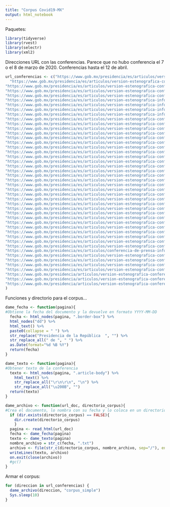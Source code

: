 ```yaml
---
title: "Corpus Covid19-MX"
output: html_notebook
---
```


Paquetes:

```R
library(tidyverse)
library(rvest)
library(selectr)
library(xml2)
```

Direcciones URL con las conferencias. Parece que no hubo conferencia el 7 o el 8 de marzo de 2020. Conferencias hasta el 12 de abril.

```r
url_conferencias <- c("https://www.gob.mx/presidencia/es/articulos/version-estenografica-conferencia-de-prensa-secretaria-de-salud-informe-diario-sobre-coronavirus-covid-19-en-mexico?idiom=es",
  "https://www.gob.mx/presidencia/es/articulos/version-estenografica-conferencia-de-prensa-informe-diario-covid-19-en-mexico-secretaria-de-salud?idiom=es",
"https://www.gob.mx/presidencia/es/articulos/version-estenografica-conferencia-de-prensa-informe-diario-covid-19-en-mexico-secretaria-de-salud-236389?idiom=es", "https://www.gob.mx/presidencia/es/articulos/version-estenografica-conferencia-de-prensa-informe-diario-sobre-coronavirus-covid-19-en-mexico-secretaria-de-salud?idiom=es",
"https://www.gob.mx/presidencia/es/articulos/version-estenografica-conferencia-de-prensa-informe-diario-sobre-coronavirus-covid-19-en-mexico-secretaria-de-salud-236648?idiom=es",
"https://www.gob.mx/presidencia/es/articulos/version-estenografica-conferencia-de-prensa-informe-diario-sobre-coronavirus-covid-19-en-mexico-secretaria-de-salud-236726?idiom=es",
"https://www.gob.mx/presidencia/es/articulos/version-estenografica-informe-diario-sobre-coronavirus-covid-19-en-mexico-secretaria-de-salud?idiom=es",
"https://www.gob.mx/presidencia/es/articulos/version-estenografica-informe-diario-sobre-coronavirus-covid-19-en-mexico-secretaria-de-salud-236979?idiom=es",
"https://www.gob.mx/presidencia/es/articulos/version-estenografica-informe-diario-sobre-coronavirus-covid-19-en-mexico-secretaria-de-salud-236995?idiom=es",
"https://www.gob.mx/presidencia/es/articulos/version-estenografica-informe-diario-sobre-coronavirus-covid-19-en-mexico-secretaria-de-salud-237135?idiom=es",
"https://www.gob.mx/presidencia/es/articulos/version-estenografica-conferencia-de-prensa-informe-diario-sobre-coronavirus-covid-19-en-mexico?idiom=es",
"https://www.gob.mx/presidencia/es/articulos/version-estenografica-conferencia-de-prensa-informe-diario-sobre-coronavirus-covid-19-en-mexico-237500?idiom=es",
"https://www.gob.mx/presidencia/es/articulos/version-estenografica-conferencia-de-prensa-informe-diario-sobre-coronavirus-covid-19-en-mexico-237799?idiom=es",
"https://www.gob.mx/presidencia/es/articulos/version-estenografica-conferencia-de-prensa-informe-diario-sobre-coronavirus-covid-19-en-mexico-237932?idiom=es",
"https://www.gob.mx/presidencia/es/articulos/version-estenografica-conferencia-de-prensa-informe-diario-sobre-coronavirus-covid-19-en-mexico-237955?idiom=es",
"https://www.gob.mx/presidencia/es/articulos/version-estenografica-conferencia-de-prensa-informe-diario-sobre-coronavirus-covid-19-en-mexico-237970?idiom=es",
"https://www.gob.mx/presidencia/es/articulos/version-estenografica-conferencia-de-prensa-informe-diario-sobre-coronavirus-covid-19-en-mexico-237991?idiom=es",
"https://www.gob.mx/presidencia/es/articulos/version-estenografica-conferencia-de-prensa-informe-diario-sobre-coronavirus-covid-19-en-mexico-238145?idiom=es",
"https://www.gob.mx/presidencia/es/articulos/version-estenografica-conferencia-de-prensa-informe-diario-sobre-coronavirus-covid-19-en-mexico-238381?idiom=es",
"https://www.gob.mx/presidencia/es/articulos/version-estenografica-conferencia-de-prensa-informe-diario-sobre-coronavirus-covid-19-en-mexico-238467?idiom=es",
"https://www.gob.mx/presidencia/es/articulos/version-estenografica-conferencia-de-prensa-informe-diario-sobre-coronavirus-covid-19-en-mexico-238640?idiom=es",
"https://www.gob.mx/presidencia/es/articulos/version-estenografica-conferencia-de-prensa-informe-diario-sobre-coronavirus-covid-19-en-mexico-238671?idiom=es",
"https://www.gob.mx/presidencia/es/articulos/version-estenografica-conferencia-de-prensa-informe-diario-sobre-coronavirus-covid-19-en-mexico-238712?idiom=es",
"https://www.gob.mx/presidencia/es/articulos/version-estenografica-conferencia-de-prensa-informe-diario-sobre-coronavirus-covid-19-en-mexico-238806?idiom=es",
"https://www.gob.mx/presidencia/es/articulos/version-estenografica-conferencia-de-prensa-informe-diario-sobre-coronavirus-covid-19-en-mexico-238857?idiom=es",
"https://www.gob.mx/presidencia/es/articulos/version-estenografica-conferencia-de-prensa-informe-diario-sobre-coronavirus-covid-19-en-mexico-238974?idiom=es",
"https://www.gob.mx/presidencia/es/articulos/version-estenografica-conferencia-de-prensa-informe-diario-sobre-coronavirus-covid-19-en-mexico-239067?idiom=es",
"https://www.gob.mx/presidencia/es/articulos/version-estenografica-conferencia-de-prensa-informe-diario-sobre-coronavirus-covid-19-en-mexico-239144?idiom=es",
"https://www.gob.mx/presidencia/es/articulos/version-estenografica-conferencia-de-prensa-informe-diario-sobre-coronavirus-covid-19-en-mexico-239159?idiom=es",
"https://www.gob.mx/presidencia/es/articulos/version-estenografica-conferencia-de-prensa-informe-diario-sobre-coronavirus-covid-19-en-mexico-239175?idiom=es",
"https://www.gob.mx/presidencia/es/articulos/version-estenografica-conferencia-de-prensa-informe-diario-sobre-coronavirus-covid-19-en-mexico-239280?idiom=es",
"https://www.gob.mx/presidencia/es/articulos/version-estenografica-conferencia-de-prensa-informe-diario-sobre-coronavirus-covid-19-en-mexico-239407?idiom=es",
"https://www.gob.mx/presidencia/es/articulos/version-estenografica-conferencia-de-prensa-informe-diario-sobre-coronavirus-covid-19-en-mexico-239541?idiom=es",
"https://www.gob.mx/presidencia/es/articulos/version-estenografica-conferencia-de-prensa-informe-diario-sobre-coronavirus-covid-19-en-mexico-239626?idiom=es",
"https://www.gob.mx/presidencia/es/articulos/version-estenografica-conferencia-de-prensa-informe-diario-sobre-coronavirus-covid-19-en-mexico-239712?idiom=es",
"https://www.gob.mx/presidencia/es/articulos/version-estenografica-conferencia-de-prensa-informe-diario-sobre-coronavirus-covid-19-en-mexico-239735?idiom=es",
"https://www.gob.mx/presidencia/es/articulos/version-estenografica-conferencia-de-prensa-informe-diario-sobre-coronavirus-covid-19-en-mexico-239743?idiom=es",
"https://www.gob.mx/presidencia/es/articulos/version-estenografica-conferencia-de-prensa-informe-diario-sobre-coronavirus-covid-19-en-mexico-239818?idiom=es",
"https://www.gob.mx/presidencia/es/articulos/conferencia-de-prensa-informe-diario-sobre-coronavirus-covid-19-en-mexico?idiom=es",
"https://www.gob.mx/presidencia/es/articulos/version-estenografica-conferencia-de-prensa-informe-diario-sobre-coronavirus-covid-19-en-mexico-239987?idiom=es",
"https://www.gob.mx/presidencia/es/articulos/version-estenografica-conferencia-de-prensa-informe-diario-sobre-coronavirus-covid-19-en-mexico-240054?idiom=es",
"https://www.gob.mx/presidencia/es/articulos/version-estenografica-conferencia-de-prensa-informe-diario-sobre-coronavirus-covid-19-en-mexico-240119?idiom=es",
"https://www.gob.mx/presidencia/es/articulos/version-estenografica-conferencia-de-prensa-informe-diario-sobre-coronavirus-covid-19-en-mexico-240164?idiom=es",
"https://www.gob.mx/presidencia/articulos/version-estenografica-conferencia-de-prensa-informe-diario-sobre-coronavirus-covid-19-en-mexico-240181?idiom=es",
"https://www.gob.mx/presidencia/articulos/version-estenografica-conferencia-de-prensa-informe-diario-sobre-coronavirus-covid-19-en-mexico-240239?idiom=es",
"https://www.gob.mx/presidencia/articulos/version-estenografica-conferencia-de-prensa-informe-diario-sobre-coronavirus-covid-19-en-mexico-240295?idiom=es"
)

```

Funciones y directorio para el corpus...

```R
dame_fecha <- function(pagina){
#Obtiene la fecha del documento y la devuelve en formato YYYY-MM-DD
  fecha <- html_nodes(pagina, ".border-box") %>% 
  html_nodes("dd") %>% 
  html_text() %>% 
  paste0(collapse = " ") %>% 
  str_replace("Presidencia de la República  ", "") %>% 
  str_replace_all(" de ", " ") %>% 
  as.Date(format="%d %B %Y")
  return(fecha)
}

dame_texto <- function(pagina){
#Obtener texto de la conferencia
  texto <- html_nodes(pagina, ".article-body") %>% 
    html_text() %>% 
    str_replace_all("\r\n\r\n", "\n") %>% 
    str_replace_all("\u200B", "")
  return(texto)
}

dame_archivo <- function(url_doc, directorio_corpus){
#Crea el documento, lo nombra con su fecha y lo coloca en un directorio especificado  
  if (dir.exists(directorio_corpus) == FALSE){
    dir.create(directorio_corpus)
    }
  pagina <- read_html(url_doc)
  fecha <- dame_fecha(pagina)
  texto <- dame_texto(pagina)
  nombre_archivo = str_c(fecha, ".txt")
  archivo <- file(str_c(directorio_corpus, nombre_archivo, sep="/"), encoding= "utf8")
  writeLines(texto, archivo)
  on.exit(close(archivo))
  #gc()
}

```

Armar el corpus:

```R


for (direccion in url_conferencias) {
  dame_archivo(direccion, "corpus_simple")
  Sys.sleep(10)
}

```
